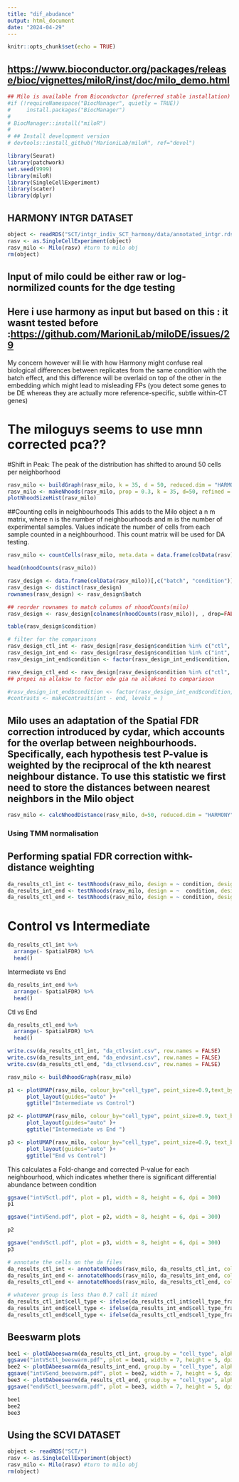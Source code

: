 ---
title: "dif_abudance"
output: html_document
date: "2024-04-29"
---

```{r setup, include=FALSE}
knitr::opts_chunk$set(echo = TRUE)
```

## <https://www.bioconductor.org/packages/release/bioc/vignettes/miloR/inst/doc/milo_demo.html>

```{r}
## Milo is available from Bioconductor (preferred stable installation)
#if (!requireNamespace("BiocManager", quietly = TRUE))
#     install.packages("BiocManager")
# 
# BiocManager::install("miloR")
# 
# ## Install development version
# devtools::install_github("MarioniLab/miloR", ref="devel") 
```

```{r}
library(Seurat)
library(patchwork)
set.seed(9999)
library(miloR)
library(SingleCellExperiment)
library(scater)
library(dplyr)
```

## HARMONY INTGR DATASET

```{r}
object <- readRDS("SCT/intgr_indiv_SCT_harmony/data/annotated_intgr.rds")
rasv <- as.SingleCellExperiment(object)
rasv_milo <- Milo(rasv) #turn to milo obj
rm(object)
```

## Input of milo could be either raw or log-normilized counts for the dge testing

## Here i use harmony as input but based on this : it wasnt tested before :<https://github.com/MarioniLab/miloDE/issues/29>

My concern however will lie with how Harmony might confuse real biological differences between replicates from the same condition with the batch effect, and this difference will be overlaid on top of the other in the embedding which might lead to misleading FPs (you detect some genes to be DE whereas they are actually more reference-specific, subtle within-CT genes)

# The miloguys seems to use mnn corrected pca??

#Shift in Peak: The peak of the distribution has shifted to around 50 cells per neighborhood

```{r}
rasv_milo <- buildGraph(rasv_milo, k = 35, d = 50, reduced.dim = "HARMONY")
rasv_milo <- makeNhoods(rasv_milo, prop = 0.3, k = 35, d=50, refined = TRUE)
plotNhoodSizeHist(rasv_milo)
```

##Counting cells in neighbourhoods This adds to the Milo object a n \times m matrix, where n is the number of neighbourhoods and m is the number of experimental samples. Values indicate the number of cells from each sample counted in a neighbourhood. This count matrix will be used for DA testing.

```{r}
rasv_milo <- countCells(rasv_milo, meta.data = data.frame(colData(rasv)), sample="batch")
```

```{r}
head(nhoodCounts(rasv_milo))
```

```{r}
rasv_design <- data.frame(colData(rasv_milo))[,c("batch", "condition")]
rasv_design <- distinct(rasv_design)
rownames(rasv_design) <- rasv_design$batch

## reorder rownames to match columns of nhoodCounts(milo)
rasv_design <- rasv_design[colnames(nhoodCounts(rasv_milo)), , drop=FALSE]

table(rasv_design$condition)
```

```{r}
# filter for the comparisons
rasv_design_ctl_int <- rasv_design[rasv_design$condition %in% c("ctl", "int"), ]
rasv_design_int_end <- rasv_design[rasv_design$condition %in% c("int", "end"), ]
rasv_design_int_end$condition <- factor(rasv_design_int_end$condition, levels = c('int', 'end'))

rasv_design_ctl_end <- rasv_design[rasv_design$condition %in% c("ctl", "end"), ]
## prepei na allaksw to factor edw gia na allaksei to compariason

#rasv_design_int_end$condition <- factor(rasv_design_int_end$condition, levels = c("int", "end"))
#contrasts <- makeContrasts(int - end, levels = )
```


## Milo uses an adaptation of the Spatial FDR correction introduced by cydar, which accounts for the overlap between neighbourhoods. Specifically, each hypothesis test P-value is weighted by the reciprocal of the kth nearest neighbour distance. To use this statistic we first need to store the distances between nearest neighbors in the Milo object

```{r}
rasv_milo <- calcNhoodDistance(rasv_milo, d=50, reduced.dim = "HARMONY", use.assay = "logcounts") # use assay
```

### Using TMM normalisation

## Performing spatial FDR correction withk-distance weighting

```{r}
da_results_ctl_int <- testNhoods(rasv_milo, design = ~ condition, design.df = rasv_design_ctl_int, fdr.weighting="graph-overlap")
da_results_int_end <- testNhoods(rasv_milo, design = ~  condition, design.df = rasv_design_int_end, fdr.weighting="graph-overlap")
da_results_ctl_end <- testNhoods(rasv_milo, design = ~ condition, design.df = rasv_design_ctl_end, fdr.weighting="graph-overlap")
```


# Control vs Intermediate
```{r}
da_results_ctl_int %>%
  arrange(- SpatialFDR) %>%
  head() 
```

Intermediate vs End
```{r}
da_results_int_end %>%
  arrange(- SpatialFDR) %>%
  head() 

```

Ctl vs End
```{r}
da_results_ctl_end %>%
  arrange(- SpatialFDR) %>%
  head() 
```

```{r}
write.csv(da_results_ctl_int, "da_ctlvsint.csv", row.names = FALSE)
write.csv(da_results_int_end, "da_endvsint.csv", row.names = FALSE)
write.csv(da_results_ctl_end, "da_ctlvsend.csv", row.names = FALSE)

```

```{r}
rasv_milo <- buildNhoodGraph(rasv_milo)
```

```{r}
p1 <- plotUMAP(rasv_milo, colour_by="cell_type", point_size=0.9,text_by = "cell_type", text_size = 3.5) + plotNhoodGraphDA(rasv_milo, da_results_ctl_int, alpha=0.5) +
      plot_layout(guides="auto" )+
      ggtitle("Intermediate vs Control")

p2 <- plotUMAP(rasv_milo, colour_by="cell_type", point_size=0.9, text_by = "cell_type", text_size = 3.5) + plotNhoodGraphDA(rasv_milo, da_results_int_end, alpha=0.5) +
      plot_layout(guides="auto" )+
      ggtitle("Intermediate vs End ")

p3 <- plotUMAP(rasv_milo, colour_by="cell_type", point_size=0.9, text_by = "cell_type", text_size = 3.5) + plotNhoodGraphDA(rasv_milo, da_results_ctl_end, alpha=0.5) + 
      plot_layout(guides="auto" )+
      ggtitle("End vs Control")
```

This calculates a Fold-change and corrected P-value for each neighbourhood, which indicates whether there is significant differential abundance between condition

```{r}
ggsave("intVSctl.pdf", plot = p1, width = 8, height = 6, dpi = 300)
p1
```

```{r}
ggsave("intVSend.pdf", plot = p2, width = 8, height = 6, dpi = 300)

p2
```


```{r}
ggsave("endVSctl.pdf", plot = p3, width = 8, height = 6, dpi = 300)
p3
```

```{r}
# annotate the cells on the da files 
da_results_ctl_int <- annotateNhoods(rasv_milo, da_results_ctl_int, coldata_col = "cell_type")
da_results_int_end <- annotateNhoods(rasv_milo, da_results_int_end, coldata_col = "cell_type")
da_results_ctl_end <- annotateNhoods(rasv_milo, da_results_ctl_end, coldata_col = "cell_type")
```

```{r}
# whatever group is less than 0.7 call it mixed
da_results_ctl_int$cell_type <- ifelse(da_results_ctl_int$cell_type_fraction < 0.7, "Mixed", da_results_ctl_int$cell_type)
da_results_int_end$cell_type <- ifelse(da_results_int_end$cell_type_fraction < 0.7, "Mixed", da_results_int_end$cell_type)
da_results_ctl_end$cell_type <- ifelse(da_results_ctl_end$cell_type_fraction < 0.7, "Mixed", da_results_ctl_end$cell_type)
```


## Beeswarm plots

```{r}
bee1 <- plotDAbeeswarm(da_results_ctl_int, group.by = "cell_type", alpha = 1)+ggtitle("Intermediate vs Control")
ggsave("intVSctl_beeswarm.pdf", plot = bee1, width = 7, height = 5, dpi = 300)
bee2 <- plotDAbeeswarm(da_results_int_end, group.by = "cell_type", alpha = 1)+ggtitle("Intermediate vs End")
ggsave("intVSend_beeswarm.pdf", plot = bee2, width = 7, height = 5, dpi = 300)
bee3 <- plotDAbeeswarm(da_results_ctl_end, group.by = "cell_type", alpha = 1)+ggtitle("End vs Control")
ggsave("endVSctl_beeswarm.pdf", plot = bee3, width = 7, height = 5, dpi = 300)
```
```{r}
bee1
bee2
bee3
```


## Using the SCVI DATASET

```{r}
object <- readRDS("SCT/")
rasv <- as.SingleCellExperiment(object)
rasv_milo <- Milo(rasv) #turn to milo obj
rm(object)
```

```{r}

```

```{r}

```

